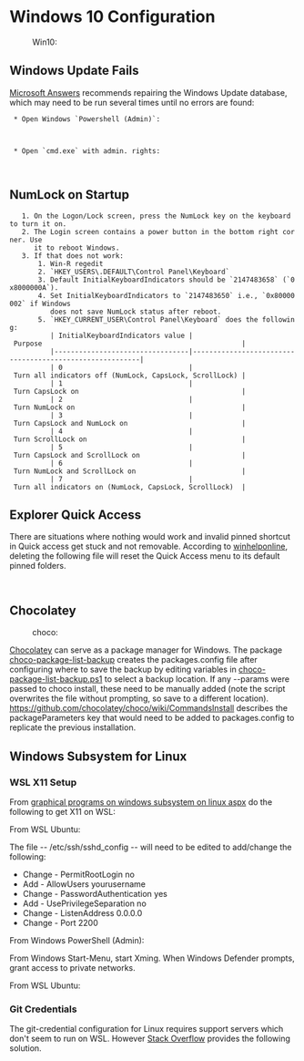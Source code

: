 = Windows 10 Configuration =
:Win10:
== Windows Update Fails ==
[[https://answers.microsoft.com/en-us/windows/forum/windows_10-update/failed-to-install-2017-07-cumulative-update-for/de8fb22d-e611-4a2e-89f9-6944b78aa01b?auth=1|Microsoft Answers]]
recommends repairing the Windows Update database, which may need to be run
several times until no errors are found:

  * Open Windows `Powershell (Admin)`:

  {{{ class="PowerShell"
  cd $env:windir\diagnostics\system\windowsupdate\
  Get-TroubleshootingPack  .  |  Invoke-TroubleshootingPack  -Result  $env:TEMP
  }}}

  * Open `cmd.exe` with admin. rights:

  {{{ class="DOSBATCH"
  net stop wuauserv
  del /f /s /q C:\Windows\SoftwareDistribution\DataStore\*.*
  del /f /s /q C:\Windows\SoftwareDistribution\Download\*.*
  net start wuauserv
  wuauclt /detectnow /reportnow
  }}}


== NumLock on Startup ==
    1. On the Logon/Lock screen, press the NumLock key on the keyboard to turn it on.
    2. The Login screen contains a power button in the bottom right corner. Use
       it to reboot Windows.
    3. If that does not work:
        1. Win-R regedit
        2. `HKEY_USERS\.DEFAULT\Control Panel\Keyboard`
        3. Default InitialKeyboardIndicators should be `2147483658` (`0x8000000A`).
        4. Set InitialKeyboardIndicators to `2147483650` i.e., `0x80000002` if Windows
           does not save NumLock status after reboot.
        5. `HKEY_CURRENT_USER\Control Panel\Keyboard` does the following:
           | InitialKeyboardIndicators value | Purpose                                                 |
           |---------------------------------|---------------------------------------------------------|
           | 0                               | Turn all indicators off (NumLock, CapsLock, ScrollLock) |
           | 1                               | Turn CapsLock on                                        |
           | 2                               | Turn NumLock on                                         |
           | 3                               | Turn CapsLock and NumLock on                            |
           | 4                               | Turn ScrollLock on                                      |
           | 5                               | Turn CapsLock and ScrollLock on                         |
           | 6                               | Turn NumLock and ScrollLock on                          |
           | 7                               | Turn all indicators on (NumLock, CapsLock, ScrollLock)  |

== Explorer Quick Access ==
There are situations where nothing would work and invalid pinned shortcut in
Quick access get stuck and not removable. According to [[http://www.winhelponline.com/blog/fix-quick-access-reset-pinned-shortcuts-stuck-not-working-windows-10/|winhelponline]],
deleting the following file will reset the Quick Access menu to its default
pinned folders.

  {{{ class="DOSBATCH"
  cmd.exe /c del "%AppData%\Microsoft\Windows\Recent\AutomaticDestinations\f01b4d95cf55d32a.automaticDestinations-ms"
  }}}

== Chocolatey ==
:choco:
[[https://chocolatey.org/|Chocolatey]] can serve as a package manager for Windows. The package
[[https://chocolatey.org/packages/choco-package-list-backup|choco-package-list-backup]] creates the packages.config file after
configuring where to save the backup by editing variables
in [[file:C:/ProgramData/chocolatey/bin/choco-package-list-backup.ps1|choco-package-list-backup.ps1]] to select a backup location.
If any --params were passed to choco install, these need to be manually added
(note the script overwrites the file without prompting, so save to a different
location).  https://github.com/chocolatey/choco/wiki/CommandsInstall describes the packageParameters
key that would need to be added to packages.config to replicate the previous
installation.

== Windows Subsystem for Linux ==
=== WSL X11 Setup ===
From [[https://virtualizationreview.com/articles/2017/02/08/graphical-programs-on-windows-subsystem-on-linux.aspx|graphical programs on windows subsystem on linux aspx]] do the following to get X11 on WSL:

From WSL Ubuntu:
{{{ bash
sudo apt-get remove  openssh-server
sudo apt-get install  openssh-server
}}}

The file -- /etc/ssh/sshd_config -- will need to be edited to add/change the following:

* Change - PermitRootLogin no
* Add - AllowUsers yourusername
* Change - PasswordAuthentication yes
* Add - UsePrivilegeSeparation no
* Change - ListenAddress 0.0.0.0
* Change - Port 2200

{{{ bash
sudo service ssh --full-restart
}}}

From Windows PowerShell (Admin):
{{{ Powershell
choco install Xming -y
}}}

From Windows Start-Menu, start Xming. When Windows Defender prompts, grant access to private networks.

From WSL Ubuntu:
{{{ bash
sudo apt-get install x11-apps
export DISPLAY=:0
xeyes # to test
}}}

=== Git Credentials ===
The git-credential configuration for Linux requires support servers which don't
seem to run on WSL. However [[https://stackoverflow.com/questions/45925964/how-to-use-git-credential-store-on-wsl-ubuntu-on-windows#comment81823871_47350274|Stack Overflow]] provides the following solution.

{{{ bash
git config --global credential.helper "/mnt/c/Program\ Files/Git/mingw64/libexec/git-core/git-credential-wincred.exe"
}}}


